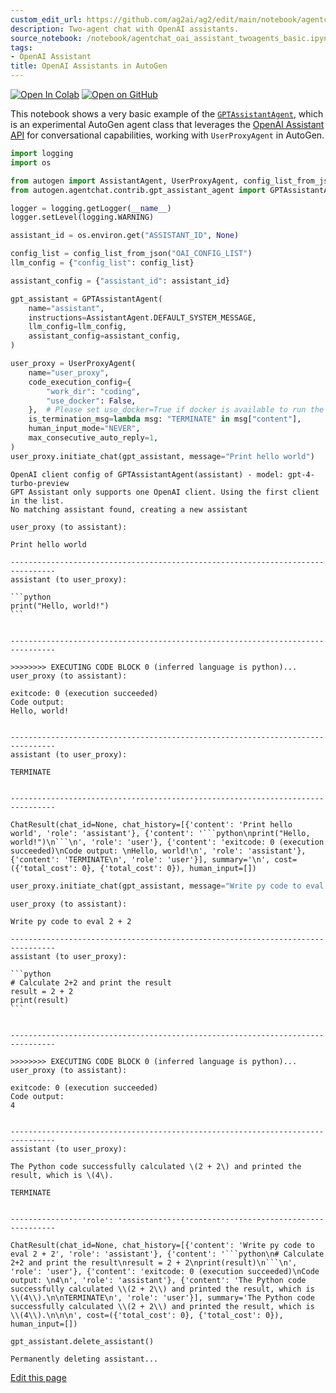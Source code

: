 ```yaml
---
custom_edit_url: https://github.com/ag2ai/ag2/edit/main/notebook/agentchat_oai_assistant_twoagents_basic.ipynb
description: Two-agent chat with OpenAI assistants.
source_notebook: /notebook/agentchat_oai_assistant_twoagents_basic.ipynb
tags:
- OpenAI Assistant
title: OpenAI Assistants in AutoGen
---
```


<a href="https://colab.research.google.com/github/ag2ai/ag2/blob/main/notebook/agentchat_oai_assistant_twoagents_basic.ipynb" class="colab-badge" target="_blank"><img noZoom src="https://colab.research.google.com/assets/colab-badge.svg" alt="Open In Colab" /></a>
<a href="https://github.com/ag2ai/ag2/blob/main/notebook/agentchat_oai_assistant_twoagents_basic.ipynb" class="github-badge" target="_blank"><img noZoom src="https://img.shields.io/badge/Open%20on%20GitHub-grey?logo=github" alt="Open on GitHub" /></a>




This notebook shows a very basic example of the
[`GPTAssistantAgent`](https://github.com/ag2ai/ag2/blob/main/autogen/agentchat/contrib/gpt_assistant_agent.py),
which is an experimental AutoGen agent class that leverages the [OpenAI
Assistant API](https://platform.openai.com/docs/assistants/overview) for
conversational capabilities, working with `UserProxyAgent` in AutoGen.

```python
import logging
import os

from autogen import AssistantAgent, UserProxyAgent, config_list_from_json
from autogen.agentchat.contrib.gpt_assistant_agent import GPTAssistantAgent

logger = logging.getLogger(__name__)
logger.setLevel(logging.WARNING)

assistant_id = os.environ.get("ASSISTANT_ID", None)

config_list = config_list_from_json("OAI_CONFIG_LIST")
llm_config = {"config_list": config_list}

assistant_config = {"assistant_id": assistant_id}

gpt_assistant = GPTAssistantAgent(
    name="assistant",
    instructions=AssistantAgent.DEFAULT_SYSTEM_MESSAGE,
    llm_config=llm_config,
    assistant_config=assistant_config,
)

user_proxy = UserProxyAgent(
    name="user_proxy",
    code_execution_config={
        "work_dir": "coding",
        "use_docker": False,
    },  # Please set use_docker=True if docker is available to run the generated code. Using docker is safer than running the generated code directly.
    is_termination_msg=lambda msg: "TERMINATE" in msg["content"],
    human_input_mode="NEVER",
    max_consecutive_auto_reply=1,
)
user_proxy.initiate_chat(gpt_assistant, message="Print hello world")
```

``` text
OpenAI client config of GPTAssistantAgent(assistant) - model: gpt-4-turbo-preview
GPT Assistant only supports one OpenAI client. Using the first client in the list.
No matching assistant found, creating a new assistant
```

```` text
user_proxy (to assistant):

Print hello world

--------------------------------------------------------------------------------
assistant (to user_proxy):

```python
print("Hello, world!")
```


--------------------------------------------------------------------------------

>>>>>>>> EXECUTING CODE BLOCK 0 (inferred language is python)...
user_proxy (to assistant):

exitcode: 0 (execution succeeded)
Code output: 
Hello, world!


--------------------------------------------------------------------------------
assistant (to user_proxy):

TERMINATE


--------------------------------------------------------------------------------
````

``` text
ChatResult(chat_id=None, chat_history=[{'content': 'Print hello world', 'role': 'assistant'}, {'content': '```python\nprint("Hello, world!")\n```\n', 'role': 'user'}, {'content': 'exitcode: 0 (execution succeeded)\nCode output: \nHello, world!\n', 'role': 'assistant'}, {'content': 'TERMINATE\n', 'role': 'user'}], summary='\n', cost=({'total_cost': 0}, {'total_cost': 0}), human_input=[])
```

```python
user_proxy.initiate_chat(gpt_assistant, message="Write py code to eval 2 + 2", clear_history=True)
```

```` text
user_proxy (to assistant):

Write py code to eval 2 + 2

--------------------------------------------------------------------------------
assistant (to user_proxy):

```python
# Calculate 2+2 and print the result
result = 2 + 2
print(result)
```


--------------------------------------------------------------------------------

>>>>>>>> EXECUTING CODE BLOCK 0 (inferred language is python)...
user_proxy (to assistant):

exitcode: 0 (execution succeeded)
Code output: 
4


--------------------------------------------------------------------------------
assistant (to user_proxy):

The Python code successfully calculated \(2 + 2\) and printed the result, which is \(4\).

TERMINATE


--------------------------------------------------------------------------------
````

``` text
ChatResult(chat_id=None, chat_history=[{'content': 'Write py code to eval 2 + 2', 'role': 'assistant'}, {'content': '```python\n# Calculate 2+2 and print the result\nresult = 2 + 2\nprint(result)\n```\n', 'role': 'user'}, {'content': 'exitcode: 0 (execution succeeded)\nCode output: \n4\n', 'role': 'assistant'}, {'content': 'The Python code successfully calculated \\(2 + 2\\) and printed the result, which is \\(4\\).\n\nTERMINATE\n', 'role': 'user'}], summary='The Python code successfully calculated \\(2 + 2\\) and printed the result, which is \\(4\\).\n\n\n', cost=({'total_cost': 0}, {'total_cost': 0}), human_input=[])
```

```python
gpt_assistant.delete_assistant()
```

``` text
Permanently deleting assistant...
```

<div className="edit-url-container">
    <a className="edit-url" href="https://github.com/ag2ai/ag2/edit/main/notebook/agentchat_oai_assistant_twoagents_basic.ipynb" target='_blank'><Icon icon="pen" iconType="solid" size="13px"/> Edit this page</a>
</div>
